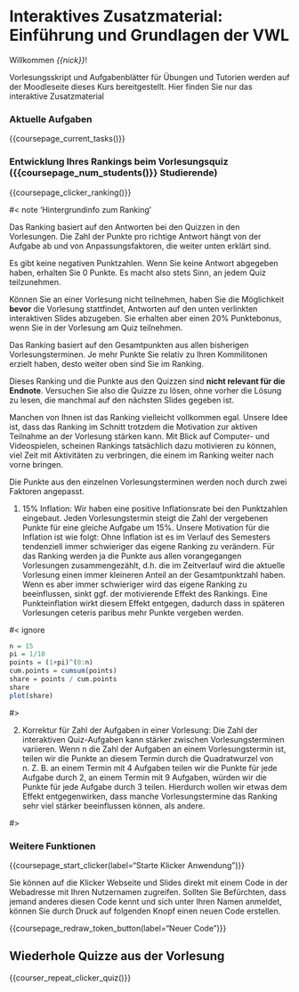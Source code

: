 # Interaktives Zusatzmaterial: Einführung und Grundlagen der VWL

Willkommen *{{nick}}*!

Vorlesungsskript und Aufgabenblätter für Übungen und Tutorien werden auf der Moodleseite dieses Kurs bereitgestellt. Hier finden Sie nur das interaktive Zusatzmaterial 

### Aktuelle Aufgaben

{{coursepage_current_tasks()}}

### Entwicklung Ihres Rankings beim Vorlesungsquiz ({{coursepage_num_students()}} Studierende)

{{coursepage_clicker_ranking()}}

#< note 'Hintergrundinfo zum Ranking'

Das Ranking basiert auf den Antworten bei den Quizzen in den Vorlesungen. Die Zahl der Punkte pro richtige Antwort hängt von der Aufgabe ab und von Anpassungsfaktoren, die weiter unten erklärt sind.

Es gibt keine negativen Punktzahlen. Wenn Sie keine Antwort abgegeben haben, erhalten Sie 0 Punkte. Es macht also stets Sinn, an jedem Quiz teilzunehmen.

Können Sie an einer Vorlesung nicht teilnehmen, haben Sie die Möglichkeit **bevor** die Vorlesung stattfindet, Antworten auf den unten verlinkten interaktiven Slides abzugeben. Sie erhalten aber einen 20% Punktebonus, wenn Sie in der Vorlesung am Quiz teilnehmen.

Das Ranking basiert auf den Gesamtpunkten aus allen bisherigen Vorlesungsterminen. Je mehr Punkte Sie relativ zu Ihren Kommilitonen erzielt haben, desto weiter oben sind Sie im Ranking.

Dieses Ranking und die Punkte aus den Quizzen sind **nicht relevant für die Endnote**. Versuchen Sie also die Quizze zu lösen, ohne vorher die Lösung zu lesen, die manchmal auf den nächsten Slides gegeben ist.

Manchen von Ihnen ist das Ranking vielleicht vollkommen egal. Unsere Idee ist, dass das Ranking im Schnitt trotzdem die Motivation zur aktiven Teilnahme an der Vorlesung stärken kann. Mit Blick auf Computer- und Videospielen, scheinen Rankings tatsächlich dazu motivieren zu können, viel Zeit mit Aktivitäten zu verbringen, die einem im Ranking weiter nach vorne bringen.

Die Punkte aus den einzelnen Vorlesungsterminen werden noch durch zwei Faktoren angepasst.

1. 15% Inflation: Wir haben eine positive Inflationsrate bei den Punktzahlen eingebaut. Jeden Vorlesungstermin steigt die Zahl der vergebenen Punkte für eine gleiche Aufgabe um 15%. 
Unsere Motivation für die Inflation ist wie folgt: Ohne Inflation ist es im Verlauf des Semesters tendenziell immer schwieriger das eigene Ranking zu verändern. Für das Ranking werden ja die Punkte aus allen vorangegangen Vorlesungen zusammengezählt, d.h. die im Zeitverlauf wird die aktuelle Vorlesung einen immer kleineren Anteil an der Gesamtpunktzahl haben. Wenn es aber immer schwieriger wird das eigene Ranking zu beeinflussen, sinkt ggf. der motivierende Effekt des Rankings. Eine Punkteinflation wirkt diesem Effekt entgegen, dadurch dass in späteren Vorlesungen ceteris paribus mehr Punkte vergeben werden. 

#< ignore
```r
n = 15
pi = 1/10
points = (1+pi)^(0:n)
cum.points = cumsum(points)
share = points / cum.points
share
plot(share)
```
#>

2. Korrektur für Zahl der Aufgaben in einer Vorlesung: Die Zahl der interaktiven Quiz-Aufgaben kann stärker zwischen Vorlesungsterminen variieren. Wenn n die Zahl der Aufgaben an einem Vorlesungstermin ist, teilen wir die Punkte an diesem Termin durch die Quadratwurzel von n. Z. B. an einem Termin mit 4 Aufgaben teilen wir die Punkte für jede Aufgabe durch 2, an einem Termin mit 9 Aufgaben, würden wir die Punkte für jede Aufgabe durch 3 teilen. Hierdurch wollen wir etwas dem Effekt entgegenwirken, dass manche Vorlesungstermine das Ranking sehr viel stärker beeinflussen können, als andere.

#>

### Weitere Funktionen

{{coursepage_start_clicker(label="Starte Klicker Anwendung")}}


Sie können auf die Klicker Webseite und Slides direkt mit einem Code in der Webadresse mit Ihren Nutzernamen zugreifen. Sollten Sie Befürchten, dass jemand anderes diesen Code kennt und sich unter Ihren Namen anmeldet, können Sie durch Druck auf folgenden Knopf einen neuen Code erstellen.

{{coursepage_redraw_token_button(label="Neuer Code")}}


## Wiederhole Quizze aus der Vorlesung

{{courser_repeat_clicker_quiz()}}
